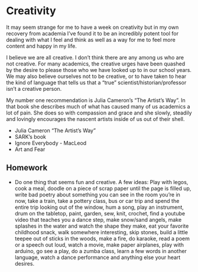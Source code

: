 # Creativity 
It may seem strange for me to have a week on creativity but in my own recovery from academia I’ve found it to be an incredibly potent tool for dealing with what I feel and think as well as a way for me to feel more content and happy in my life. 

I believe we are all creative. I don’t think there are any among us who are not creative. For many academics, the creative urges have been quashed by the desire to please those who we have looked up to in our school years. We may also believe ourselves not to be creative, or to have taken to hear the kind of language that tells us that a “true” scientist/historian/professor isn’t a creative person. 

My number one recommendation is Julia Cameron’s “The Artist’s Way”. In that book she describes much of what has caused many of us academics a lot of pain. She does so with compassion and grace and she slowly, steadily and lovingly encourages the nascent artists inside of us out of their shell. 

- Julia Cameron “The Artist’s Way” 
- SARK’s book
- Ignore Everybody - MacLeod
- Art and Fear 

## Homework
- Do one thing that seems fun and creative. A few ideas: Play with legos, cook a meal, doodle on a piece of scrap paper until the page is filled up, write bad poetry about something you can see in the room you’re in now, take a train, take a pottery class, bus or car trip and spend the entire trip looking out of the window, hum a song, play an instrument, drum on the tabletop, paint, garden, sew, knit, crochet, find a youtube video that teaches you a dance step, make snow/sand angels, make splashes in the water and watch the shape they make, eat your favorite childhood snack, walk somewhere interesting, skip stones, build a little teepee out of sticks in the woods, make a fire, do karaoke, read a poem or a speech out loud, watch a movie, make paper airplanes, play with arduino, go see a play, do a zumba class, learn a few words in another language, watch a dance performance and anything else your heart desires. 